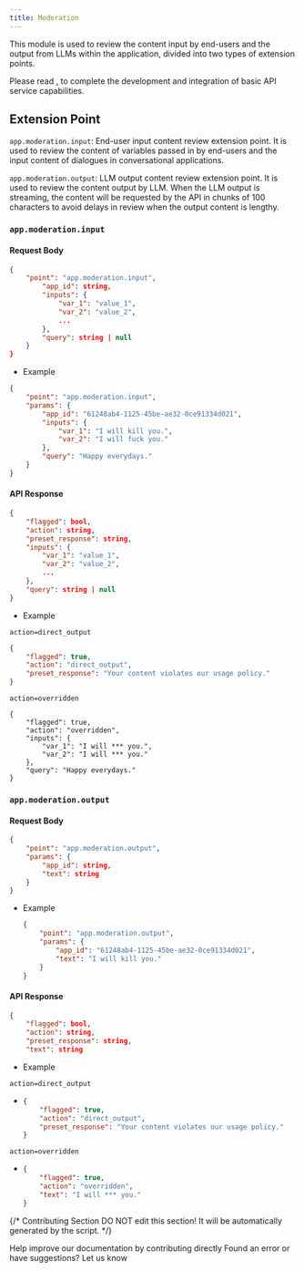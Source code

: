 ```yaml
---
title: Moderation
---
```


This module is used to review the content input by end-users and the output from LLMs within the application, divided into two types of extension points.

Please read [.](./ "mention") to complete the development and integration of basic API service capabilities.

## Extension Point

`app.moderation.input`: End-user input content review extension point. It is used to review the content of variables passed in by end-users and the input content of dialogues in conversational applications.

`app.moderation.output`: LLM output content review extension point. It is used to review the content output by LLM. When the LLM output is streaming, the content will be requested by the API in chunks of 100 characters to avoid delays in review when the output content is lengthy.

### `app.moderation.input`

#### Request Body

```json
{
    "point": "app.moderation.input", 
        "app_id": string,  
        "inputs": {  
            "var_1": "value_1",
            "var_2": "value_2",
            ...
        },
        "query": string | null  
    }
}
```

* Example

```json
{
    "point": "app.moderation.input",
    "params": {
        "app_id": "61248ab4-1125-45be-ae32-0ce91334d021",
        "inputs": {
            "var_1": "I will kill you.",
            "var_2": "I will fuck you."
        },
        "query": "Happy everydays."
    }
}
```

#### API Response

```json
{
    "flagged": bool,  
    "action": string, 
    "preset_response": string,  
    "inputs": {  
        "var_1": "value_1",
        "var_2": "value_2",
        ...
    },
    "query": string | null  
}
```

* Example

`action=direct_output`

```json
{
    "flagged": true,
    "action": "direct_output",
    "preset_response": "Your content violates our usage policy."
}
```

`action=overridden`

```
{
    "flagged": true,
    "action": "overridden",
    "inputs": {
        "var_1": "I will *** you.",
        "var_2": "I will *** you."
    },
    "query": "Happy everydays."
}
```

### `app.moderation.output`

#### Request Body

```JSON
{
    "point": "app.moderation.output", 
    "params": {
        "app_id": string,  
        "text": string  
    }
}
```

*   Example



    ```JSON
    {
        "point": "app.moderation.output",
        "params": {
            "app_id": "61248ab4-1125-45be-ae32-0ce91334d021",
            "text": "I will kill you."
        }
    }
    ```

#### API Response

```JSON
{
    "flagged": bool,  
    "action": string, 
    "preset_response": string,  
    "text": string  
```

* Example

`action=direct_output`

* ```JSON
  {
      "flagged": true,
      "action": "direct_output",
      "preset_response": "Your content violates our usage policy."
  }
  ```

`action=overridden`

* ```JSON
  {
      "flagged": true,
      "action": "overridden",
      "text": "I will *** you."
  }
  ```

{/*
Contributing Section
DO NOT edit this section!
It will be automatically generated by the script.
*/}

<CardGroup cols="2">
    <Card
        title="Edit this page"
        icon="pen-to-square"
        href="https://github.com/langgenius/dify-docs-mintlify/edit/main/en/guides/extension/api-based-extension/moderation-extension.mdx"
    >
        Help improve our documentation by contributing directly
    </Card>
    <Card
        title="Report an issue"
        icon="github"
        href="https://github.com/langgenius/dify-docs-mintlify/issues/new?title=Documentation%20Issue%3A%20ation-extens&body=%23%23%20Issue%20Description%0A%3C%21--%20Please%20briefly%20describe%20the%20issue%20you%20found%20--%3E%0A%0A%23%23%20Page%20Link%0Ahttps%3A%2F%2Fgithub.com%2Flanggenius%2Fdify-docs-mintlify%2Fblob%2Fmain%2Fen/guides/extension/api-based-extension%2Fmoderation-extension.mdx%0A%0A%23%23%20Suggested%20Changes%0A%3C%21--%20If%20you%20have%20specific%20suggestions%20for%20changes%2C%20please%20describe%20them%20here%20--%3E%0A%0A%3C%21--%20Thank%20you%20for%20helping%20improve%20our%20documentation%21%20--%3E"
    >
        Found an error or have suggestions? Let us know
    </Card>
</CardGroup>
